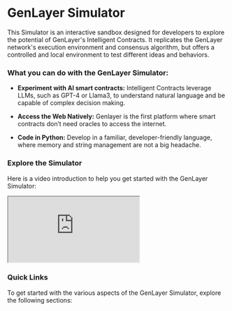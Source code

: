 # GenLayer Simulator

This Simulator is an interactive sandbox designed for developers to explore the potential of GenLayer's Intelligent Contracts. It replicates the GenLayer network's execution environment and consensus algorithm, but offers a controlled and local environment to test different ideas and behaviors.

### What you can do with the GenLayer Simulator:

- **Experiment with AI smart contracts:** Intelligent Contracts leverage LLMs, such as GPT-4 or Llama3, to understand natural language and be capable of complex decision making.

- **Access the Web Natively:** Genlayer is the first platform where smart contracts don’t need oracles to access the internet.

- **Code in Python:** Develop in a familiar, developer-friendly language, where memory and string management are not a big headache.

### Explore the Simulator
Here is a video introduction to help you get started with the GenLayer Simulator:


<Bleed>
  <div style={{ position: "relative", paddingBottom: "56.25%", height: 0, overflow: "hidden", maxWidth: "100%" }}>
    <iframe
      style={{ position: "absolute", top: 0, left: 0, width: "100%", height: "100%" }}
      src="https://www.youtube.com/embed/G4N-oErlIBI?si=ZkWRT6Ya2mjJWuP8"
      allow="accelerometer; autoplay; clipboard-write; encrypted-media; gyroscope; picture-in-picture"
      allowFullScreen
    ></iframe>
  </div>
</Bleed>


### Quick Links
To get started with the various aspects of the GenLayer Simulator, explore the following sections:


<Cards>
  <Card title="🚀 Getting Started" href="/simulator/installation" />
  <Card title="🔄 Usage and Interaction" href="/simulator/usage-and-interaction"/>
  <Card title="📝 Intelligent Contract Syntax" href="/simulator/usage-and-interaction"/>
  <Card title="📚 Use Cases" href="/simulator/use-cases" />
  <Card title="🚧 Limitations" href="/simulator/limitations" />
  <Card title="🔧 Troubleshooting" href="/simulator/troubleshooting" />
</Cards>